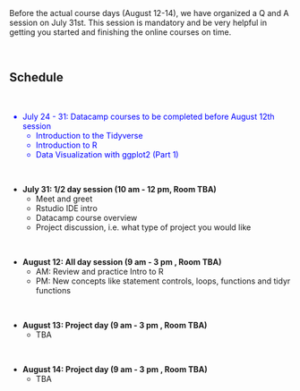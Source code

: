 <br>
<br>
<p>
Before the actual course days (August 12-14), we have organized a Q and A session on July 31st. This session is mandatory and be very helpful in getting you started and finishing the online courses on time. 

<br>
<p>


## Schedule

<br>
<font color="blue">

*  July 24 - 31: Datacamp courses to be completed before August 12th session  
    + Introduction to the Tidyverse
    + Introduction to R
    + Data Visualization with ggplot2 (Part 1)

</font>

<br>

* <b>July 31: 1/2 day session (10 am - 12 pm, Room TBA)</b>
    + Meet and greet
    + Rstudio IDE intro
    + Datacamp course overview
    + Project discussion, i.e. what type of project you would like

<br>

* <b>August 12: All day session (9 am - 3 pm , Room TBA) </b>
    + AM: Review and practice Intro to R
    + PM: New concepts like statement controls, loops, functions and tidyr functions

<br>

* <b>August 13: Project day (9 am - 3 pm , Room TBA)</b>
    + TBA

<br>

* <b>August 14: Project day (9 am - 3 pm , Room TBA)</b>
    + TBA



